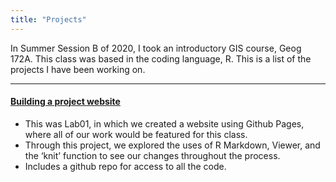 ```yaml
---
title: "Projects"
---
```


In Summer Session B of 2020, I took an introductory GIS course, Geog 172A. This class was based in the coding language, R. This is a list of the projects I have been working on. 

*****

#### [Building a project website](https://github.com/ktakeuchi2/ktakeuchi2.github.io)

- This was Lab01, in which we created a website using Github Pages, where all of our work would be featured for this class.
- Through this project, we explored the uses of R Markdown, Viewer, and the 'knit' function to see our changes throughout the process.
- Includes a github repo for access to all the code.
